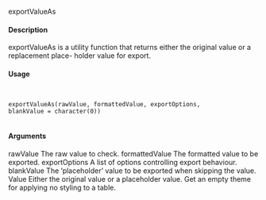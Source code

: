 exportValueAs

#### Description

exportValueAs is a utility function that returns either the original value or a replacement place-
holder value for export.

#### Usage
<pre><code>

exportValueAs(rawValue, formattedValue, exportOptions,
blankValue = character(0))

</code></pre>
#### Arguments

rawValue
The raw value to check.
formattedValue The formatted value to be exported.
exportOptions A list of options controlling export behaviour.
blankValue The ’placeholder’ value to be exported when skipping the value.
Value
Either the original value or a placeholder value.
Get an empty theme for applying no styling to a table.
